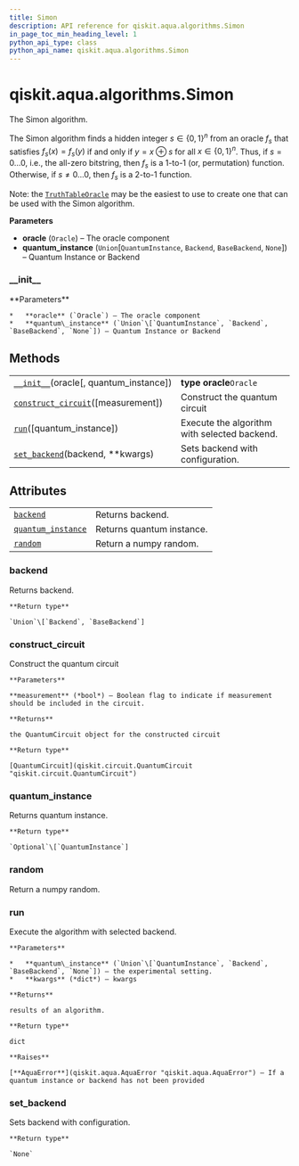 ```yaml
---
title: Simon
description: API reference for qiskit.aqua.algorithms.Simon
in_page_toc_min_heading_level: 1
python_api_type: class
python_api_name: qiskit.aqua.algorithms.Simon
---
```


<span id="qiskit-aqua-algorithms-simon" />

# qiskit.aqua.algorithms.Simon

<Class id="qiskit.aqua.algorithms.Simon" isDedicatedPage={true} github="https://github.com/qiskit-community/qiskit-aqua/tree/stable/0.8/qiskit/aqua/algorithms/education/simon.py" signature="Simon(oracle, quantum_instance=None)" modifiers="class">
  The Simon algorithm.

  The Simon algorithm finds a hidden integer $s \in \{0,1\}^n$ from an oracle $f_s$ that satisfies $f_s(x) = f_s(y)$ if and only if $y=x \oplus s$ for all $x \in \{0,1\}^n$. Thus, if $s = 0\ldots 0$, i.e., the all-zero bitstring, then $f_s$ is a 1-to-1 (or, permutation) function. Otherwise, if $s \neq 0\ldots 0$, then $f_s$ is a 2-to-1 function.

  Note: the [`TruthTableOracle`](qiskit.aqua.components.oracles.TruthTableOracle "qiskit.aqua.components.oracles.TruthTableOracle") may be the easiest to use to create one that can be used with the Simon algorithm.

  **Parameters**

  *   **oracle** (`Oracle`) – The oracle component
  *   **quantum\_instance** (`Union`\[`QuantumInstance`, `Backend`, `BaseBackend`, `None`]) – Quantum Instance or Backend

  ### \_\_init\_\_

  <Function id="qiskit.aqua.algorithms.Simon.__init__" signature="__init__(oracle, quantum_instance=None)">
    **Parameters**

    *   **oracle** (`Oracle`) – The oracle component
    *   **quantum\_instance** (`Union`\[`QuantumInstance`, `Backend`, `BaseBackend`, `None`]) – Quantum Instance or Backend
  </Function>

  ## Methods

  |                                                                                                                                         |                                              |
  | --------------------------------------------------------------------------------------------------------------------------------------- | -------------------------------------------- |
  | [`__init__`](#qiskit.aqua.algorithms.Simon.__init__ "qiskit.aqua.algorithms.Simon.__init__")(oracle\[, quantum\_instance])              | **type oracle**`Oracle`                      |
  | [`construct_circuit`](#qiskit.aqua.algorithms.Simon.construct_circuit "qiskit.aqua.algorithms.Simon.construct_circuit")(\[measurement]) | Construct the quantum circuit                |
  | [`run`](#qiskit.aqua.algorithms.Simon.run "qiskit.aqua.algorithms.Simon.run")(\[quantum\_instance])                                     | Execute the algorithm with selected backend. |
  | [`set_backend`](#qiskit.aqua.algorithms.Simon.set_backend "qiskit.aqua.algorithms.Simon.set_backend")(backend, \*\*kwargs)              | Sets backend with configuration.             |

  ## Attributes

  |                                                                                                                      |                           |
  | -------------------------------------------------------------------------------------------------------------------- | ------------------------- |
  | [`backend`](#qiskit.aqua.algorithms.Simon.backend "qiskit.aqua.algorithms.Simon.backend")                            | Returns backend.          |
  | [`quantum_instance`](#qiskit.aqua.algorithms.Simon.quantum_instance "qiskit.aqua.algorithms.Simon.quantum_instance") | Returns quantum instance. |
  | [`random`](#qiskit.aqua.algorithms.Simon.random "qiskit.aqua.algorithms.Simon.random")                               | Return a numpy random.    |

  ### backend

  <Function id="qiskit.aqua.algorithms.Simon.backend" signature="backend" modifiers="property">
    Returns backend.

    **Return type**

    `Union`\[`Backend`, `BaseBackend`]
  </Function>

  ### construct\_circuit

  <Function id="qiskit.aqua.algorithms.Simon.construct_circuit" signature="construct_circuit(measurement=False)">
    Construct the quantum circuit

    **Parameters**

    **measurement** (*bool*) – Boolean flag to indicate if measurement should be included in the circuit.

    **Returns**

    the QuantumCircuit object for the constructed circuit

    **Return type**

    [QuantumCircuit](qiskit.circuit.QuantumCircuit "qiskit.circuit.QuantumCircuit")
  </Function>

  ### quantum\_instance

  <Function id="qiskit.aqua.algorithms.Simon.quantum_instance" signature="quantum_instance" modifiers="property">
    Returns quantum instance.

    **Return type**

    `Optional`\[`QuantumInstance`]
  </Function>

  ### random

  <Function id="qiskit.aqua.algorithms.Simon.random" signature="random" modifiers="property">
    Return a numpy random.
  </Function>

  ### run

  <Function id="qiskit.aqua.algorithms.Simon.run" signature="run(quantum_instance=None, **kwargs)">
    Execute the algorithm with selected backend.

    **Parameters**

    *   **quantum\_instance** (`Union`\[`QuantumInstance`, `Backend`, `BaseBackend`, `None`]) – the experimental setting.
    *   **kwargs** (*dict*) – kwargs

    **Returns**

    results of an algorithm.

    **Return type**

    dict

    **Raises**

    [**AquaError**](qiskit.aqua.AquaError "qiskit.aqua.AquaError") – If a quantum instance or backend has not been provided
  </Function>

  ### set\_backend

  <Function id="qiskit.aqua.algorithms.Simon.set_backend" signature="set_backend(backend, **kwargs)">
    Sets backend with configuration.

    **Return type**

    `None`
  </Function>
</Class>

